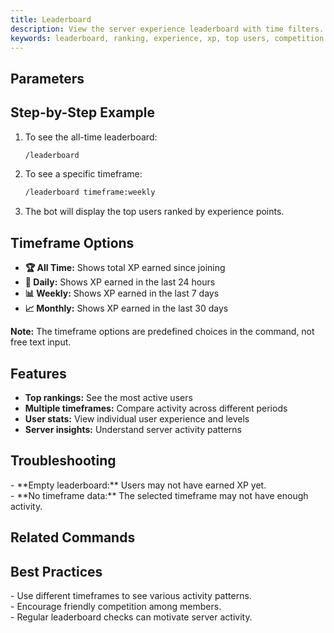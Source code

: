 ```yaml
---
title: Leaderboard
description: View the server experience leaderboard with time filters. See who's the most active in your server.
keywords: leaderboard, ranking, experience, xp, top users, competition
---
```



## Parameters
<Cards>
  <Card title="timeframe (optional)" description="Time period for the leaderboard (all, daily, weekly, monthly)" />
</Cards>

## Step-by-Step Example
1. To see the all-time leaderboard:
   ```bash
   /leaderboard
   ```
2. To see a specific timeframe:
   ```bash
   /leaderboard timeframe:weekly
   ```
3. The bot will display the top users ranked by experience points.

## Timeframe Options
- **🏆 All Time:** Shows total XP earned since joining
- **📅 Daily:** Shows XP earned in the last 24 hours
- **📊 Weekly:** Shows XP earned in the last 7 days
- **📈 Monthly:** Shows XP earned in the last 30 days

**Note:** The timeframe options are predefined choices in the command, not free text input.

## Features
- **Top rankings:** See the most active users
- **Multiple timeframes:** Compare activity across different periods
- **User stats:** View individual user experience and levels
- **Server insights:** Understand server activity patterns

## Troubleshooting
<Callout type="warning">
- **Empty leaderboard:** Users may not have earned XP yet.<br />
- **No timeframe data:** The selected timeframe may not have enough activity.
</Callout>

## Related Commands
<Cards>
  <Card title="/level" description="Check individual user level" href="./level" />
  <Card title="/serverinfo" description="Get server information" href="./serverinfo" />
</Cards>

## Best Practices
<Callout type="success">
- Use different timeframes to see various activity patterns.<br />
- Encourage friendly competition among members.<br />
- Regular leaderboard checks can motivate server activity.
</Callout>
